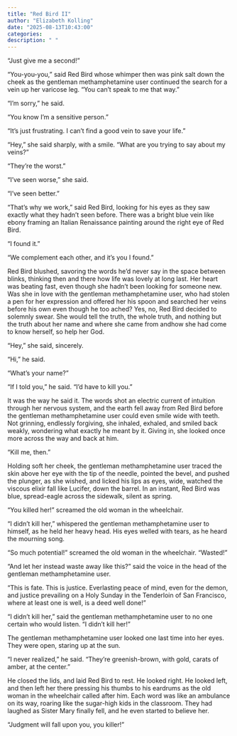 ```yaml
---
title: "Red Bird II"
author: "Elizabeth Kolling"
date: "2025-08-13T10:43:00"
categories: 
description: " "
---
```



“Just give me a second!”

“You-you-you,” said Red Bird whose whimper then was pink salt down the cheek as the gentleman methamphetamine user continued the search for a vein up her varicose leg. “You can’t speak to me that way.”

“I’m sorry,” he said.

“You know I’m a sensitive person.”

“It’s just frustrating. I can’t find a good vein to save your life.”

“Hey,” she said sharply, with a smile. “What are you trying to say about my veins?”

“They’re the worst.”

“I’ve seen worse,” she said.

“I’ve seen better.”

“That’s why we work,” said Red Bird, looking for his eyes as they saw exactly what they hadn’t seen before. There was a bright blue vein like ebony framing an Italian Renaissance painting around the right eye of Red Bird.

“I found it.”

“We complement each other, and it’s you I found.”

Red Bird blushed, savoring the words he'd never say in the space between blinks, thinking then and there how life was lovely at long last. Her heart was beating fast, even though she hadn't been looking for someone new. Was she in love with the gentleman methamphetamine user, who had stolen a pen for her expression and offered her his spoon and searched her veins before his own even though he too ached? Yes, no, Red Bird decided to solemnly swear. She would tell the truth, the whole truth, and nothing but the truth about her name and where she came from andhow she had come to know herself, so help her God.

“Hey,” she said, sincerely.

"Hi," he said.  

“What’s your name?”

“If I told you,” he said. “I'd have to kill you.”

It was the way he said it. The words shot an electric current of intuition through her nervous system, and the earth fell away from Red Bird before the gentleman methamphetamine user could even smile wide with teeth. Not grinning, endlessly forgiving, she inhaled, exhaled, and smiled back weakly, wondering what exactly he meant by it. Giving in, she looked once more across the way and back at him.

“Kill me, then.”

Holding soft her cheek, the gentleman methamphetamine user traced the skin above her eye with the tip of the needle, pointed the bevel, and pushed the plunger, as she wished, and licked his lips as eyes, wide, watched the viscous elixir fall like Lucifer, down the barrel. In an instant, Red Bird was blue, spread-eagle across the sidewalk, silent as spring.

“You killed her!” screamed the old woman in the wheelchair.

“I didn’t kill her,” whispered the gentleman methamphetamine user to himself, as he held her heavy head. His eyes welled with tears, as he heard the mourning song. 

“So much potential!” screamed the old woman in the wheelchair. “Wasted!” 

“And let her instead waste away like this?” said the voice in the head of the gentleman methamphetamine user. 

“This is fate. This is justice. Everlasting peace of mind, even for the demon, and justice prevailing on a Holy Sunday in the Tenderloin of San Francisco, where at least one is well, is a deed well done!”


“I didn’t kill her,” said the gentleman methamphetamine user to no one certain who would
listen. “I didn’t kill her!”

The gentleman methamphetamine user looked one last time into her eyes. They were open,
staring up at the sun.

“I never realized,” he said. “They’re greenish-brown, with gold, carats of amber, at the center.”

He closed the lids, and laid Red Bird to rest. He looked right. He looked left, and then left her there pressing his thumbs to his eardrums as the old woman in the wheelchair called after him. Each word was like an ambulance on its way, roaring like the sugar-high kids in the classroom. They had laughed as Sister Mary finally fell, and he even started to believe her.

“Judgment will fall upon you, you killer!”